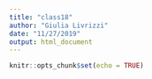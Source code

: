 ```yaml
---
title: "class18"
author: "Giulia Livrizzi"
date: "11/27/2019"
output: html_document
---
```


```r
knitr::opts_chunk$set(echo = TRUE)
```


